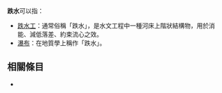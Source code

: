 '''跌水'''可以指：

* [[跌水工|跌水工]]：通常俗稱「跌水」，是水文工程中一種河床上階狀結構物，用於消能、減低落差、約束流心之效。
* [[瀑布|瀑布]]：在地質學上稱作「跌水」。

== 相關條目 ==
*{{lookfrom}}

{{disambig|D|Cat=二字消歧义}}
